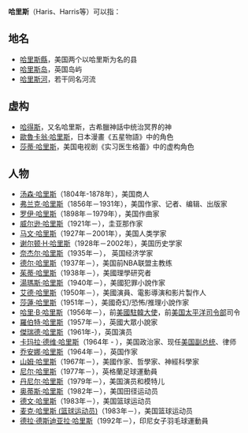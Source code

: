 '''哈里斯'''（Haris、Harris等）可以指：

==地名==
*[[哈里斯縣|哈里斯縣]]，美国两个以哈里斯为名的县
*[[哈里斯岛|哈里斯岛]]，英国岛屿
*[[哈里斯河|哈里斯河]]，若干同名河流

==虚构==
*[[哈得斯|哈得斯]]，又名哈里斯，古希臘神話中统治冥界的神
*[[歐魯卡翁·哈里斯|歐魯卡翁·哈里斯]]，日本漫畫《五星物語》中的角色
*[[莎蒂·哈里斯|莎蒂·哈里斯]]，美国电视剧《实习医生格蕾》中的虚构角色

==人物==
*[[汤森·哈里斯|汤森·哈里斯]]（1804年-1878年），美国商人
*[[弗兰克·哈里斯|弗兰克·哈里斯]]（1856年－1931年），美国作家、记者、编辑、出版家
*[[罗伊·哈里斯|罗伊·哈里斯]]（1898年－1979年），美国作曲家
*[[威尔逊·哈里斯|威尔逊·哈里斯]]（1921年－），圭亚那作家
*[[马文·哈里斯|马文·哈里斯]]（1927年－2001年），美国人类学家
*[[谢尔顿·H·哈里斯|谢尔顿·H·哈里斯]]（1928年－2002年），美国历史学家
*[[奈杰尔·哈里斯|奈杰尔·哈里斯]]（1935年－）， 英国经济学家
*[[德尔·哈里斯|德尔·哈里斯]]（1937年－），美国前NBA联盟主教练
*[[茱蒂·哈里斯|茱蒂·哈里斯]]（1938年－），美國理學研究者
*[[湯瑪斯·哈里斯|湯瑪斯·哈里斯]]（1940年－），美國犯罪小說作家
*[[艾德·哈里斯|艾德·哈里斯]]（1950年－），美國演員、電影導演和影片製作人
*[[莎蓮·哈里斯|莎蓮·哈里斯]]（1951年－），美國奇幻/恐怖/推理小說作家
*[[哈里·B·哈里斯|哈里·B·哈里斯]]（1956年－），前[[美國駐韓大使|美國駐韓大使]]，前[[美国太平洋司令部|美国太平洋司令部]]司令
*[[羅伯特·哈里斯|羅伯特·哈里斯]]（1957年－），英國大眾小說家
*[[傑瑞德·哈里斯|傑瑞德·哈里斯]]（1961年-），英国演员
*[[賀錦麗|卡玛拉·德维·哈里斯]]（1964年 - ），美国政治家、现任[[美国副总统|美国副总统]]、律师
*[[乔安娜·哈里斯|乔安娜·哈里斯]]（1964年－），英国作家
*[[山姆·哈里斯|山姆·哈里斯]]（1967年－），美國作家、哲學家、神經科學家
*[[尼尔·哈里斯|尼尔·哈里斯]]（1977年－），英格蘭足球運動員
*[[丹尼尔·哈里斯|丹尼尔·哈里斯]]（1979年－），美国演员和模特儿
*[[奥蒂斯·哈里斯|奥蒂斯·哈里斯]]（1982年－），美国田径运动员
*[[德文·哈里斯|德文·哈里斯]]（1983年－），美国篮球运动员
*[[麦克·哈里斯_(篮球运动员)|麦克·哈里斯 (篮球运动员)]]（1983年－），美国篮球运动员
*[[德拉·德斯迪亚拉·哈里斯|德拉·德斯迪亚拉·哈里斯]]（1992年－），印尼女子羽毛球運動員

{{Disambig|Cat=三字消歧义}}